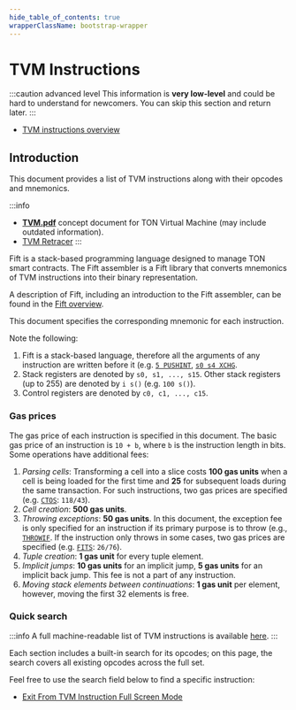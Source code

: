 ```yaml
---
hide_table_of_contents: true
wrapperClassName: bootstrap-wrapper
---
```



# TVM Instructions

:::caution advanced level
This information is **very low-level** and could be hard to understand for newcomers.
You can skip this section and return later.
:::

- [TVM instructions overview](/v3/documentation/tvm/overview)

## Introduction

This document provides a list of TVM instructions along with their opcodes and mnemonics.

:::info

- [**TVM.pdf**](https://docs.ton.org/tvm.pdf) concept document for TON Virtual Machine (may include outdated information).
- [TVM Retracer](https://retracer.ton.org/)
:::

Fift is a stack-based programming language designed to manage TON smart contracts. The Fift assembler is a Fift library that converts mnemonics of TVM instructions into their binary representation.

A description of Fift, including an introduction to the Fift assembler, can be found in the [Fift overview](/v3/documentation/smart-contracts/fift/overview).

This document specifies the corresponding mnemonic for each instruction.

Note the following:

1. Fift is a stack-based language, therefore all the arguments of any instruction are written before it (e.g. [`5 PUSHINT`](/v3/documentation/tvm/instructions#7i), [`s0 s4 XCHG`](/v3/documentation/tvm/instructions#10ij).
2. Stack registers are denoted by `s0, s1, ..., s15`. Other stack registers (up to 255) are denoted by `i s()` (e.g. `100 s()`).
3. Control registers are denoted by `c0, c1, ..., c15`.

### Gas prices

The gas price of each instruction is specified in this document. The basic gas price of an instruction is `10 + b`, where `b` is the instruction length in bits. Some operations have additional fees:

1. _Parsing cells_: Transforming a cell into a slice costs **100 gas units** when a cell is being loaded for the first time and **25** for subsequent loads during the same transaction. For such instructions, two gas prices are specified (e.g. [`CTOS`](/v3/documentation/tvm/instructions#D0): `118/43`).
2. _Cell creation_: **500 gas units**.
3. _Throwing exceptions_: **50 gas units**. In this document, the exception fee is only specified for an instruction if its primary purpose is to throw (e.g., [`THROWIF`](/v3/documentation/tvm/instructions#F26_n). If the instruction only throws in some cases, two gas prices are specified (e.g. [`FITS`](/v3/documentation/tvm/instructions#B4cc): `26/76`).
4. _Tuple creation_: **1 gas unit** for every tuple element.
5. _Implicit jumps_: **10 gas units** for an implicit jump, **5 gas units** for an implicit back jump. This fee is not a part of any instruction.
6. _Moving stack elements between continuations_: **1 gas unit** per element, however, moving the first 32 elements is free.

### Quick search

:::info
A full machine-readable list of TVM instructions is available [here](https://github.com/ton-community/tvm-spec/blob/dev/match-report.json).
:::

Each section includes a built-in search for its opcodes; on this page, the search covers all existing opcodes across the full set.

Feel free to use the search field below to find a specific instruction:

<InstructionSearch instructions={cp0.instructions} aliases={cp0.aliases} />

- [Exit From TVM Instruction Full Screen Mode](/v3/documentation/tvm/overview)
